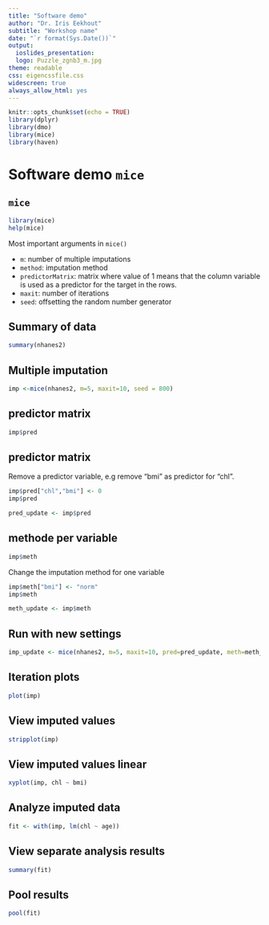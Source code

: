 ```yaml
---
title: "Software demo"
author: "Dr. Iris Eekhout"
subtitle: "Workshop name"
date: "`r format(Sys.Date())`"
output: 
  ioslides_presentation:
  logo: Puzzle_zgnb3_m.jpg
theme: readable
css: eigencssfile.css
widescreen: true
always_allow_html: yes
---
```

  
```r
knitr::opts_chunk$set(echo = TRUE)
library(dplyr)
library(dmo)
library(mice)
library(haven)
```

# Software demo `mice` {data-background=Puzzle_zgnb3.jpg data-background-size=cover}

## `mice`

```r
library(mice)
help(mice)

```

Most important arguments in `mice()`

* `m`: number of multiple imputations
* `method`: imputation method 
* `predictorMatrix`: matrix where value of 1 means that the column variable is used as a predictor for the target in the rows.
* `maxit`: number of iterations
* `seed`: offsetting the random number generator



## Summary of data

```r
summary(nhanes2)

``` 


## Multiple imputation {.smaller}


```r
imp <-mice(nhanes2, m=5, maxit=10, seed = 800)
```

## predictor matrix {.smaller}

```r
imp$pred
```

## predictor matrix {.smaller}

Remove a predictor variable, e.g remove "bmi" as predictor for "chl".

```r

imp$pred["chl","bmi"] <- 0
imp$pred

pred_update <- imp$pred
```

## methode per variable {.smaller}

```r
imp$meth
```

Change the imputation method for one variable
```r
imp$meth["bmi"] <- "norm"
imp$meth

meth_update <- imp$meth
```


## Run with new settings {.smaller}

```r
imp_update <- mice(nhanes2, m=5, maxit=10, pred=pred_update, meth=meth_update, seed = 90)

```


## Iteration plots

```r
plot(imp)
```

## View imputed values

```r
stripplot(imp)
```

## View imputed values linear

```r
xyplot(imp, chl ~ bmi)

```

## Analyze imputed data

```R
fit <- with(imp, lm(chl ~ age))

```

## View separate analysis results {.smaller}

```R
summary(fit)
```


## Pool results

```r

pool(fit)

```


